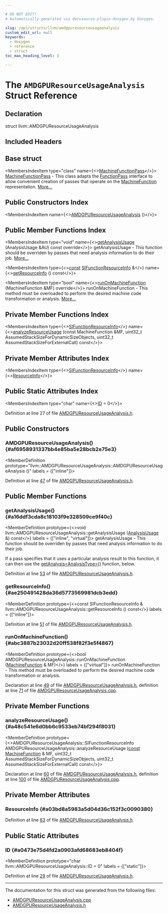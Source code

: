 ```yaml
---

# DO NOT EDIT!
# Automatically generated via docusaurus-plugin-doxygen by Doxygen.

slug: /api/structs/llvm/amdgpuresourceusageanalysis
custom_edit_url: null
keywords:
  - doxygen
  - reference
  - struct
toc_max_heading_level: 3

---
```





# The `AMDGPUResourceUsageAnalysis` Struct Reference

<DoxygenPage pluginConfig={pluginConfig}>



## Declaration

<CodeBlock>struct llvm::AMDGPUResourceUsageAnalysis</CodeBlock>

## Included Headers

<IncludesList>
<IncludesListItem
  filePath="Target/AMDGPU/AMDGPUResourceUsageAnalysis.h"
  permalink="/docs/api/files/lib/lib/target/lib/target/amdgpu/amdgpuresourceusageanalysis-h"
  isLocal="true" />
</IncludesList>

## Base struct

<MembersIndex>

<MembersIndexItem
  type="class"
  name={<><a href="/docs/api/classes/llvm/machinefunctionpass">MachineFunctionPass</a></>}>
<a href="/docs/api/classes/llvm/machinefunctionpass">MachineFunctionPass</a> - This class adapts the <a href="/docs/api/classes/llvm/functionpass">FunctionPass</a> interface to allow convenient creation of passes that operate on the <a href="/docs/api/classes/llvm/machinefunction">MachineFunction</a> representation. <a href="/docs/api/classes/llvm/machinefunctionpass/#details">More...</a>
</MembersIndexItem>

</MembersIndex>

## Public Constructors Index

<MembersIndex>

<MembersIndexItem
  name={<><a href="#af6958931337bb4e85ba5e28bcb2e75e3">AMDGPUResourceUsageAnalysis</a> ()</>}>
</MembersIndexItem>

</MembersIndex>

## Public Member Functions Index

<MembersIndex>

<MembersIndexItem
  type="void"
  name={<><a href="#a16ddf3cda8c18103f9e328509ce9f40c">getAnalysisUsage</a> (AnalysisUsage &amp;AU) const override</>}>
getAnalysisUsage - This function should be overriden by passes that need analysis information to do their job. <a href="#a16ddf3cda8c18103f9e328509ce9f40c">More...</a>
</MembersIndexItem>

<MembersIndexItem
  type={<><a href="/docs/api/files/lib/lib/target/lib/target/aarch64/aarch64promoteconstant-cpp/#a90f8350fecae261c25be85d38b451bff">const</a> <a href="/docs/api/structs/llvm/amdgpuresourceusageanalysis/sifunctionresourceinfo">SIFunctionResourceInfo</a> &amp;</>}
  name={<><a href="#ae250491428da36d5773569981dcb3edd">getResourceInfo</a> () const</>}>
</MembersIndexItem>

<MembersIndexItem
  type="bool"
  name={<><a href="#abc3887b23032d20ff538f82f3e5f4867">runOnMachineFunction</a> (MachineFunction &amp;MF) override</>}>
runOnMachineFunction - This method must be overloaded to perform the desired machine code transformation or analysis. <a href="#abc3887b23032d20ff538f82f3e5f4867">More...</a>
</MembersIndexItem>

</MembersIndex>

## Private Member Functions Index

<MembersIndex>

<MembersIndexItem
  type={<><a href="/docs/api/structs/llvm/amdgpuresourceusageanalysis/sifunctionresourceinfo">SIFunctionResourceInfo</a></>}
  name={<><a href="#a48c541e6d0bb6c9533eb74bf294f8031">analyzeResourceUsage</a> (const MachineFunction &amp;MF, uint32&#95;t AssumedStackSizeForDynamicSizeObjects, uint32&#95;t AssumedStackSizeForExternalCall) const</>}>
</MembersIndexItem>

</MembersIndex>

## Private Member Attributes Index

<MembersIndex>

<MembersIndexItem
  type={<><a href="/docs/api/structs/llvm/amdgpuresourceusageanalysis/sifunctionresourceinfo">SIFunctionResourceInfo</a></>}
  name={<><a href="#a03bd8a5983a5d04d36c152f3c0090380">ResourceInfo</a></>}>
</MembersIndexItem>

</MembersIndex>

## Public Static Attributes Index

<MembersIndex>

<MembersIndexItem
  type="char"
  name={<><a href="#a0473e75d4fd2a0903afd68683eb8404f">ID</a> = 0</>}>
</MembersIndexItem>

</MembersIndex>


Definition at line 27 of file <a href="/docs/api/files/lib/lib/target/lib/target/amdgpu/amdgpuresourceusageanalysis-h">AMDGPUResourceUsageAnalysis.h</a>.

<SectionDefinition>

## Public Constructors

### AMDGPUResourceUsageAnalysis() {#af6958931337bb4e85ba5e28bcb2e75e3}

<MemberDefinition
  prototype="llvm::AMDGPUResourceUsageAnalysis::AMDGPUResourceUsageAnalysis ()"
  labels = {["inline"]}>

Definition at line <a href="/docs/api/files/lib/lib/target/lib/target/amdgpu/amdgpuresourceusageanalysis-h/#l00047">47</a> of file <a href="/docs/api/files/lib/lib/target/lib/target/amdgpu/amdgpuresourceusageanalysis-h">AMDGPUResourceUsageAnalysis.h</a>.
</MemberDefinition>

</SectionDefinition>

<SectionDefinition>

## Public Member Functions

### getAnalysisUsage() {#a16ddf3cda8c18103f9e328509ce9f40c}

<MemberDefinition
  prototype={<>void llvm::AMDGPUResourceUsageAnalysis::getAnalysisUsage (<a href="/docs/api/classes/llvm/analysisusage">AnalysisUsage</a> &amp;) const</>}
  labels = {["inline", "virtual"]}>
getAnalysisUsage - This function should be overriden by passes that need analysis information to do their job.

If a pass specifies that it uses a particular analysis result to this function, it can then use the <a href="/docs/api/classes/llvm/pass/#a4863e5e463fb79955269fbf7fbf52b80">getAnalysis&lt;AnalysisType&gt;()</a> function, below.

Definition at line <a href="/docs/api/files/lib/lib/target/lib/target/amdgpu/amdgpuresourceusageanalysis-h/#l00053">53</a> of file <a href="/docs/api/files/lib/lib/target/lib/target/amdgpu/amdgpuresourceusageanalysis-h">AMDGPUResourceUsageAnalysis.h</a>.
</MemberDefinition>

### getResourceInfo() {#ae250491428da36d5773569981dcb3edd}

<MemberDefinition
  prototype={<>const SIFunctionResourceInfo &amp; llvm::AMDGPUResourceUsageAnalysis::getResourceInfo () const</>}
  labels = {["inline"]}>

Definition at line <a href="/docs/api/files/lib/lib/target/lib/target/amdgpu/amdgpuresourceusageanalysis-h/#l00051">51</a> of file <a href="/docs/api/files/lib/lib/target/lib/target/amdgpu/amdgpuresourceusageanalysis-h">AMDGPUResourceUsageAnalysis.h</a>.
</MemberDefinition>

### runOnMachineFunction() {#abc3887b23032d20ff538f82f3e5f4867}

<MemberDefinition
  prototype={<>bool AMDGPUResourceUsageAnalysis::runOnMachineFunction (<a href="/docs/api/classes/llvm/machinefunction">MachineFunction</a> &amp; MF)</>}
  labels = {["virtual"]}>
runOnMachineFunction - This method must be overloaded to perform the desired machine code transformation or analysis.

Declaration at line <a href="/docs/api/files/lib/lib/target/lib/target/amdgpu/amdgpuresourceusageanalysis-h/#l00049">49</a> of file <a href="/docs/api/files/lib/lib/target/lib/target/amdgpu/amdgpuresourceusageanalysis-h">AMDGPUResourceUsageAnalysis.h</a>, definition at line <a href="/docs/api/files/lib/lib/target/lib/target/amdgpu/amdgpuresourceusageanalysis-cpp/#l00071">71</a> of file <a href="/docs/api/files/lib/lib/target/lib/target/amdgpu/amdgpuresourceusageanalysis-cpp">AMDGPUResourceUsageAnalysis.cpp</a>.
</MemberDefinition>

</SectionDefinition>

<SectionDefinition>

## Private Member Functions

### analyzeResourceUsage() {#a48c541e6d0bb6c9533eb74bf294f8031}

<MemberDefinition
  prototype={<>AMDGPUResourceUsageAnalysis::SIFunctionResourceInfo AMDGPUResourceUsageAnalysis::analyzeResourceUsage (<a href="/docs/api/files/lib/lib/target/lib/target/aarch64/aarch64promoteconstant-cpp/#a90f8350fecae261c25be85d38b451bff">const</a> <a href="/docs/api/classes/llvm/machinefunction">MachineFunction</a> &amp; MF, uint32&#95;t AssumedStackSizeForDynamicSizeObjects, uint32&#95;t AssumedStackSizeForExternalCall) const</>}>

Declaration at line <a href="/docs/api/files/lib/lib/target/lib/target/amdgpu/amdgpuresourceusageanalysis-h/#l00060">60</a> of file <a href="/docs/api/files/lib/lib/target/lib/target/amdgpu/amdgpuresourceusageanalysis-h">AMDGPUResourceUsageAnalysis.h</a>, definition at line <a href="/docs/api/files/lib/lib/target/lib/target/amdgpu/amdgpuresourceusageanalysis-cpp/#l00100">100</a> of file <a href="/docs/api/files/lib/lib/target/lib/target/amdgpu/amdgpuresourceusageanalysis-cpp">AMDGPUResourceUsageAnalysis.cpp</a>.
</MemberDefinition>

</SectionDefinition>

<SectionDefinition>

## Private Member Attributes

### ResourceInfo {#a03bd8a5983a5d04d36c152f3c0090380}

<MemberDefinition
  prototype="SIFunctionResourceInfo llvm::AMDGPUResourceUsageAnalysis::ResourceInfo">

Definition at line <a href="/docs/api/files/lib/lib/target/lib/target/amdgpu/amdgpuresourceusageanalysis-h/#l00063">63</a> of file <a href="/docs/api/files/lib/lib/target/lib/target/amdgpu/amdgpuresourceusageanalysis-h">AMDGPUResourceUsageAnalysis.h</a>.
</MemberDefinition>

</SectionDefinition>

<SectionDefinition>

## Public Static Attributes

### ID {#a0473e75d4fd2a0903afd68683eb8404f}

<MemberDefinition
  prototype="char llvm::AMDGPUResourceUsageAnalysis::ID = 0"
  labels = {["static"]}>

Definition at line <a href="/docs/api/files/lib/lib/target/lib/target/amdgpu/amdgpuresourceusageanalysis-h/#l00029">29</a> of file <a href="/docs/api/files/lib/lib/target/lib/target/amdgpu/amdgpuresourceusageanalysis-h">AMDGPUResourceUsageAnalysis.h</a>.
</MemberDefinition>

</SectionDefinition>

<hr/>

The documentation for this struct was generated from the following files:

<ul>
<li><a href="/docs/api/files/lib/lib/target/lib/target/amdgpu/amdgpuresourceusageanalysis-cpp">AMDGPUResourceUsageAnalysis.cpp</a></li>
<li><a href="/docs/api/files/lib/lib/target/lib/target/amdgpu/amdgpuresourceusageanalysis-h">AMDGPUResourceUsageAnalysis.h</a></li>
</ul>

</DoxygenPage>
